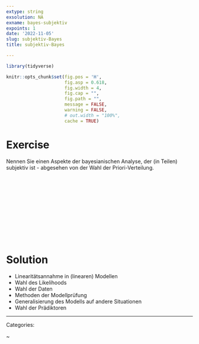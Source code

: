 ```yaml
---
extype: string
exsolution: NA
exname: bayes-subjektiv
expoints: 1
date: '2022-11-05'
slug: subjektiv-Bayes
title: subjektiv-Bayes

---
```




```r
library(tidyverse)
```


```r
knitr::opts_chunk$set(fig.pos = 'H',
                      fig.asp = 0.618,
                      fig.width = 4,
                      fig.cap = "", 
                      fig.path = "",
                      message = FALSE,
                      warning = FALSE,
                      # out.width = "100%",
                      cache = TRUE)
```








# Exercise

Nennen Sie einen Aspekte der bayesianischen Analyse, der (in Teilen) subjektiv ist - abgesehen von der Wahl der Priori-Verteilung.



</br>
</br>
</br>
</br>
</br>
</br>
</br>
</br>
</br>
</br>

# Solution

- Linearitätsannahme in (linearen) Modellen
- Wahl des Likelihoods
- Wahl der Daten
- Methoden der Modellprüfung
- Generalisierung des Modells auf andere Situationen
- Wahl der Prädiktoren







---

Categories: 

~


